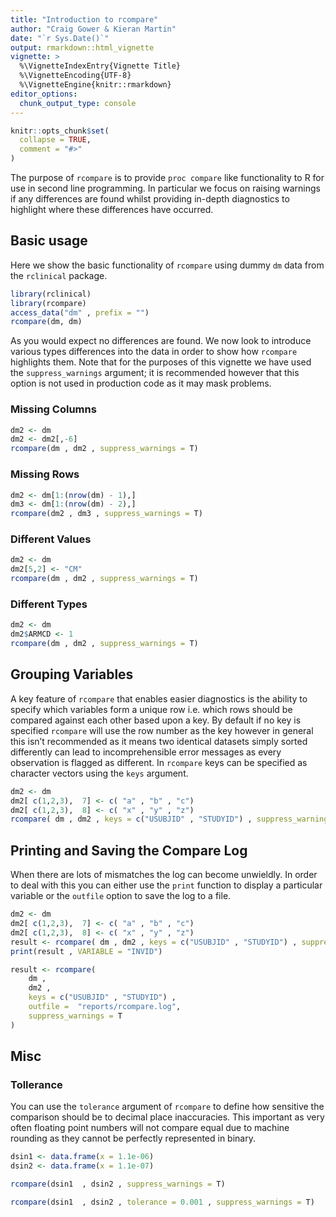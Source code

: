 ```yaml
---
title: "Introduction to rcompare"
author: "Craig Gower & Kieran Martin"
date: "`r Sys.Date()`"
output: rmarkdown::html_vignette
vignette: >
  %\VignetteIndexEntry{Vignette Title}
  %\VignetteEncoding{UTF-8}
  %\VignetteEngine{knitr::rmarkdown}
editor_options: 
  chunk_output_type: console
---
```


```r
knitr::opts_chunk$set(
  collapse = TRUE,
  comment = "#>"
)
```

The purpose of `rcompare` is to provide `proc compare` like functionality to R for use in second line programming. In particular we focus on raising warnings if any differences are found whilst providing in-depth diagnostics to highlight where these differences have occurred. 


## Basic usage

Here we show the basic functionality of `rcompare` using dummy `dm` data from the `rclinical` package. 

```r
library(rclinical)
library(rcompare)
access_data("dm" , prefix = "")
rcompare(dm, dm)
```

As you would expect no differences are found. We now look to introduce various types differences into the data in order to show how `rcompare` highlights them.  Note that for the purposes of this vignette we have used the `suppress_warnings` argument; it is recommended however that this option is not used in production code as it may mask problems. 


### Missing Columns

```r
dm2 <- dm 
dm2 <- dm2[,-6]
rcompare(dm , dm2 , suppress_warnings = T)
```


### Missing Rows 

```r
dm2 <- dm[1:(nrow(dm) - 1),]
dm3 <- dm[1:(nrow(dm) - 2),]
rcompare(dm2 , dm3 , suppress_warnings = T)
```


### Different Values 

```r
dm2 <- dm
dm2[5,2] <- "CM"
rcompare(dm , dm2 , suppress_warnings = T)
```


### Different Types

```r
dm2 <- dm
dm2$ARMCD <- 1
rcompare(dm , dm2 , suppress_warnings = T)
```


## Grouping Variables

A key feature of `rcompare` that enables easier diagnostics is the ability to specify which variables form a unique row i.e. which rows should be compared against each other based upon a key. By default if no key is specified `rcompare` will use the row number as the key however in general this isn't recommended as it means two identical datasets simply sorted differently can lead to incomprehensible error messages as every observation is flagged as different.  In `rcompare` keys can be specified as character vectors using the `keys` argument.

```r
dm2 <- dm
dm2[ c(1,2,3),  7] <- c( "a" , "b" , "c") 
dm2[ c(1,2,3),  8] <- c( "x" , "y" , "z")
rcompare( dm , dm2 , keys = c("USUBJID" , "STUDYID") , suppress_warnings = T)
```

## Printing and Saving the Compare Log

When there are lots of mismatches the log can become unwieldly. In order to deal with this you can either use the `print` function to display a particular variable or the `outfile` option to save the log to a file. 

```r
dm2 <- dm
dm2[ c(1,2,3),  7] <- c( "a" , "b" , "c") 
dm2[ c(1,2,3),  8] <- c( "x" , "y" , "z")
result <- rcompare( dm , dm2 , keys = c("USUBJID" , "STUDYID") , suppress_warnings = T)
print(result , VARIABLE = "INVID")
```

```r
result <- rcompare( 
    dm , 
    dm2 , 
    keys = c("USUBJID" , "STUDYID") , 
    outfile =  "reports/rcompare.log", 
    suppress_warnings = T
)

```

## Misc


### Tollerance

You can use the `tolerance` argument of `rcompare` to define how sensitive the comparison should be to decimal place inaccuracies. This important as very often floating point numbers will not compare equal due to machine rounding as they cannot be perfectly represented in binary. 

```r
dsin1 <- data.frame(x = 1.1e-06)
dsin2 <- data.frame(x = 1.1e-07)

rcompare(dsin1  , dsin2 , suppress_warnings = T)

rcompare(dsin1  , dsin2 , tolerance = 0.001 , suppress_warnings = T)
```









